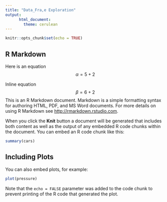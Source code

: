 ```yaml
---
title: "Data_Fra,e Exploration"
output: 
      html_document:
        theme: cerulean
---
```


```r
knitr::opts_chunk$set(echo = TRUE)
```

## R Markdown
Here is an equation
$$\alpha =5+ 2$$

Inline equation 
$$\beta = 6+2$$
This is an R Markdown document. Markdown is a simple formatting syntax for authoring HTML, PDF, and MS Word documents. For more details on using R Markdown see <http://rmarkdown.rstudio.com>.

When you click the **Knit** button a document will be generated that includes both content as well as the output of any embedded R code chunks within the document. You can embed an R code chunk like this:

```r
summary(cars)
```


## Including Plots

You can also embed plots, for example:

```r
plot(pressure)
```

Note that the `echo = FALSE` parameter was added to the code chunk to prevent printing of the R code that generated the plot.
